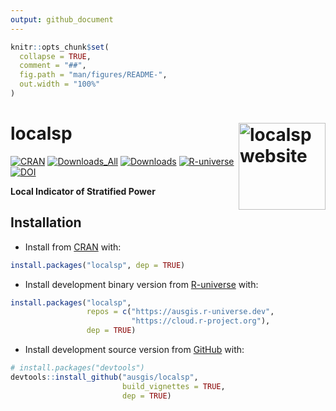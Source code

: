 ```yaml
---
output: github_document
---
```


<!-- README.md is generated from README.Rmd. Please edit that file -->

```r
knitr::opts_chunk$set(
  collapse = TRUE,
  comment = "##",
  fig.path = "man/figures/README-",
  out.width = "100%"
)
```

# localsp <a href="https://ausgis.github.io/localsp/"><img src="man/figures/logo.png" align="right" height="139" alt="localsp website" /></a>

<!-- badges: start -->
[![CRAN](https://www.r-pkg.org/badges/version/localsp)](https://CRAN.R-project.org/package=localsp)
[![Downloads_All](https://badgen.net/cran/dt/localsp?color=orange)](https://CRAN.R-project.org/package=localsp)
[![Downloads](https://cranlogs.r-pkg.org/badges/localsp)](https://CRAN.R-project.org/package=localsp)
[![R-universe](https://ausgis.r-universe.dev/badges/localsp)](https://ausgis.r-universe.dev/localsp)
[![DOI](https://img.shields.io/badge/DOI-10.1080/13658816.2024.2437811-faa92e)](https://doi.org/10.1080/13658816.2024.2437811)
<!-- badges: end -->

**Local Indicator of Stratified Power**

## Installation

- Install from [CRAN](https://CRAN.R-project.org/package=localsp) with:

``` r
install.packages("localsp", dep = TRUE)
```

- Install development binary version from [R-universe](https://ausgis.r-universe.dev/localsp) with:

``` r
install.packages("localsp",
                 repos = c("https://ausgis.r-universe.dev",
                           "https://cloud.r-project.org"),
                 dep = TRUE)
```

- Install development source version from [GitHub](https://github.com/ausgis/localsp) with:

``` r
# install.packages("devtools")
devtools::install_github("ausgis/localsp",
                         build_vignettes = TRUE,
                         dep = TRUE)
```
